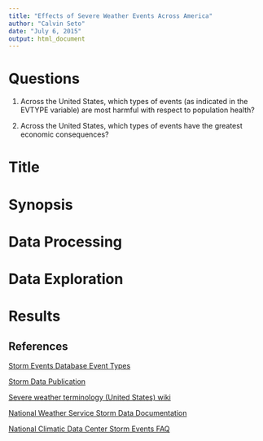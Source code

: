 ```yaml
---
title: "Effects of Severe Weather Events Across America"
author: "Calvin Seto"
date: "July 6, 2015"
output: html_document
---
```


# Questions

1. Across the United States, which types of events (as indicated in the EVTYPE variable) are most harmful with respect to population health?

2. Across the United States, which types of events have the greatest economic consequences?

# Title

# Synopsis

# Data Processing

# Data Exploration

# Results

## References
[Storm Events Database Event Types](http://www.ncdc.noaa.gov/stormevents/details.jsp)

[Storm Data Publication](http://www.ncdc.noaa.gov/IPS/sd/sd.html#DESCRIPTION)

[Severe weather terminology (United States) wiki](https://en.wikipedia.org/wiki/Severe_weather_terminology_(United_States))

[National Weather Service Storm Data Documentation](https://d396qusza40orc.cloudfront.net/repdata%2Fpeer2_doc%2Fpd01016005curr.pdf)

[National Climatic Data Center Storm Events FAQ](https://d396qusza40orc.cloudfront.net/repdata%2Fpeer2_doc%2FNCDC%20Storm%20Events-FAQ%20Page.pdf)

